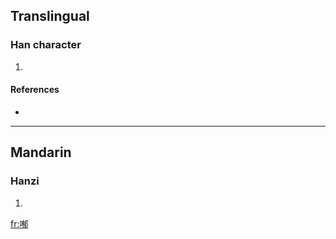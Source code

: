 ==Translingual==

===Han character===
{{Han char|rn=30|rad=口|as=09|sn=12|four=|canj=口大月中 (RKBL)}}

# {{defn|Han|sort=口09}}

====References====
* {{Han ref|kx=0198.140|dkj=03930|dj=0420.030|hdz=10638.100|uh=5590|ud=21904}}

----

==Mandarin==

===Hanzi===
{{cmn-hanzi|pin=[[yìn]] ([[yin4]]), [[yù]] ([[yu4]])|wg=yin<sup>4</sup>, yü<sup>4</sup>}}

# {{defn|Mandarin}}

[[fr:喐]]